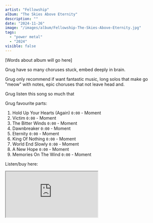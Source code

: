 ```yaml
---
artist: "Fellowship"
album: "The Skies Above Eternity"
description: ""
date: "2024-11-26"
image: "/images/album/Fellowship-The-Skies-Above-Eternity.jpg"
tags:
  - "power metal"
  - "2024"
visible: false
---
```


[Words about album will go here]

Grug have so many choruses stuck, embed deeply in brain.

Grug only recommend if want fantastic music, long solos that make go "meow" with notes, epic choruses that not leave head and.

Grug listen this song so much that

Grug favourite parts:

1. Hold Up Your Hearts (Again) `0:00` - Moment
2. Victim `0:00` - Moment
3. The Bitter Winds `0:00` - Moment
4. Dawnbreaker `0:00` - Moment
5. Eternity `0:00` - Moment
6. King Of Nothing `0:00` - Moment
7. World End Slowly `0:00` - Moment
8. A New Hope `0:00` - Moment
9. Memories On The Wind `0:00` - Moment

Listen/buy here:

<iframe
  style={{ border: "0", width: "350px", height: "800px" }}
  src="https://bandcamp.com/EmbeddedPlayer/album=773924357/size=large/bgcol=333333/linkcol=ffffff/transparent=true/"
  seamless>
  <a href="https://fellowshipmetal.bandcamp.com/album/the-skies-above-eternity">
    The Skies Above Eternity by Fellowship
  </a>
</iframe>
